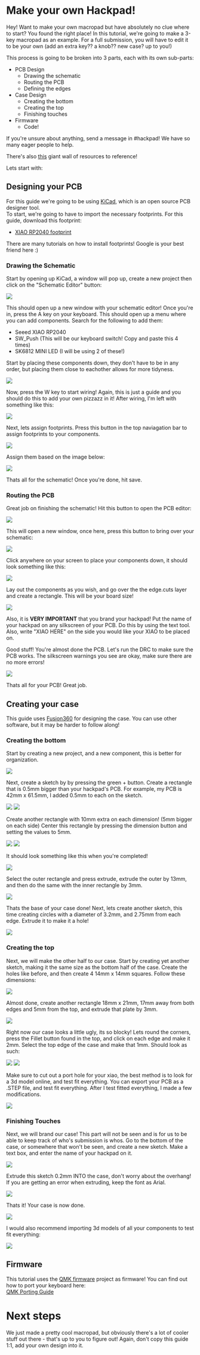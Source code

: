 # Make your own Hackpad! 

Hey! Want to make your own macropad but have absolutely no clue where to start? You found the right place! In this tutorial, we're going to make a 3-key macropad as an example. For a full submission, you will have to edit it to be your own (add an extra key?? a knob?? new case? up to you!)

This process is going to be broken into 3 parts, each with its own sub-parts:
- PCB Design
  - Drawing the schematic
  - Routing the PCB
  - Defining the edges
- Case Design
  - Creating the bottom
  - Creating the top
  - Finishing touches
- Firmware
  - Code!


If you're unsure about anything, send a message in #hackpad! We have so many eager people to help. 

There's also [this](/resources) giant wall of resources to reference!

Lets start with:

## Designing your PCB

For this guide we're going to be using [KiCad](https://www.kicad.org/), which is an open source PCB designer tool.   
To start, we're going to have to import the necessary footprints. For this guide, download this footprint:
- [XIAO RP2040 footprint](https://wiki.seeedstudio.com/XIAO-RP2040/) 

There are many tutorials on how to install footprints! Google is your best friend here :)


### Drawing the Schematic

Start by opening up KiCad, a window will pop up, create a new project then click on the "Schematic Editor" button:

<img src="/docs/v2/schematicbutton.png" className="max-w-96" />

This should open up a new window with your schematic editor! Once you're in, press the A key on your keyboard. This should open up a menu where you can add components. Search for the following to add them:
- Seeed XIAO RP2040
- SW_Push (This will be our keyboard switch! Copy and paste this 4 times)
- SK6812 MINI LED (I will be using 2 of these!)

Start by placing these components down, they don't have to be in any order, but placing them close to eachother allows for more tidyness. 

<img src="/docs/v2/placedcomponents.png" className="max-w-96" />

Now, press the W key to start wiring! Again, this is just a guide and you should do this to add your own pizzazz in it! After wiring, I'm left with something like this: 

<img src="/docs/v2/wiredcomponents.png" className="max-w-96" />

Next, lets assign footprints. Press this button in the top naviagation bar to assign footprints to your components.

<img src="/docs/v2/assignfootprints.png" className="max-w-96" />

Assign them based on the image below: 

<img src="/docs/v2/assignedfootprints.png" className="max-w-200" />

Thats all for the schematic! Once you're done, hit save. 

### Routing the PCB

Great job on finishing the schematic! Hit this button to open the PCB editor: 

<img src="/docs/v2/switchtopcb.png" className="max-w-96" />

This will open a new window, once here, press this button to bring over your schematic:

<img src="/docs/v2/updatefromschematic.png" className="max-w-96" />

Click anywhere on your screen to place your components down, it should look something like this:

<img src="/docs/v2/pcbstart.png" className="max-w-96" />

Lay out the components as you wish, and go over the the edge.cuts layer and create a rectangle. This will be your board size! 

<img src="/docs/v2/edgecuts.png" className="max-w-96" />

Also, it is **VERY IMPORTANT** that you brand your hackpad! Put the name of your hackpad on any silkscreen of your PCB. Do this by using the text tool. Also, write "XIAO HERE" on the side you would like your XIAO to be placed on. 

Good stuff! You're almost done the PCB. Let's run the DRC to make sure the PCB works. The silkscreen warnings you see are okay, make sure there are no more errors!

<img src="/docs/v2/drcbutton.png" className="max-w-96" />

Thats all for your PCB! Great job.

## Creating your case

This guide uses [Fusion360](https://www.autodesk.com/products/fusion-360/personal) for designing the case. You can use other software, but it may be harder to follow along!

### Creating the bottom
Start by creating a new project, and a new component, this is better for organization. 

<img src="/docs/v2/newcomponent.png" className="max-w-96" />

Next, create a sketch by by pressing the green + button. Create a rectangle that is 0.5mm bigger than your hackpad's PCB. For example, my PCB is 42mm x 61.5mm, I added 0.5mm to each on the sketch.

<img src="/docs/v2/1sketch1.png" className="max-w-96" />
<img src="/docs/v2/1sketch2.png" className="max-w-96" />

Create another rectangle with 10mm extra on each dimension! (5mm bigger on each side) Center this rectangle by pressing the dimension button and setting the values to 5mm.

<img src="/docs/v2/sketchdimension.png" className="max-w-96" />
<img src="/docs/v2/properdimension.png" className="max-w-96" />

It should look something like this when you're completed! 

<img src="/docs/v2/finishsketch.png" className="max-w-96" />

Select the outer rectangle and press extrude, extrude the outer by 13mm, and then do the same with the inner rectangle by 3mm.

<img src="/docs/v2/halfextrude.png" className="max-w-96" />

Thats the base of your case done! Next, lets create another sketch, this time creating circles with a diameter of 3.2mm, and 2.75mm from each edge. Extrude it to make it a hole! 

<img src="/docs/v2/holesforcase.png" className="max-w-96" />

### Creating the top

Next, we will make the other half to our case. Start by creating yet another sketch, making it the same size as the bottom half of the case. Create the holes like before, and then create 4 14mm x 14mm squares. Follow these dimensions: 

<img src="/docs/v2/topsketch.png" className="max-w-96" />

Almost done, create another rectangle 18mm x 21mm, 17mm away from both edges and 5mm from the top, and extrude that plate by 3mm.

<img src="/docs/v2/topextrude.png" className="max-w-96" />

Right now our case looks a little ugly, its so blocky! Lets round the corners, press the Fillet button found in the top, and click on each edge and make it 2mm. Select the top edge of the case and make that 1mm. Should look as such:

<img src="/docs/v2/fillet.png" className="max-w-96" />
<img src="/docs/v2/edgeround.png" className="max-w-96" />

Make sure to cut out a port hole for your xiao, the best method is to look for a 3d model online, and test fit everything. You can export your PCB as a .STEP file, and test fit everything. After I test fitted everything, I made a few modifications.

<img src="/docs/v2/casebottom.png" className="max-w-96" />

### Finishing Touches

Next, we will brand our case! This part will not be seen and is for us to be able to keep track of who's submission is whos. Go to the bottom of the case, or somewhere that won't be seen, and create a new sketch. Make a text box, and enter the name of your hackpad on it. 

<img src="/docs/v2/createtext.png" className="max-w-96" />

Extrude this sketch 0.2mm INTO the case, don't worry about the overhang! If you are getting an error when extruding, keep the font as Arial.

<img src="/docs/v2/extrudedtext.png" className="max-w-96" />

Thats it! Your case is now done.

<img src="/docs/v2/finalcase.png" className="max-w-96" />

I would also recommend importing 3d models of all your components to test fit everything: 

<img src="/docs/v2/testedcase.png" className="max-w-96" />


## Firmware

This tutorial uses the [QMK firmware](https://qmk.fm/) project as firmware! You can find out how to port your keyboard here: \
[QMK Porting Guide](https://docs.qmk.fm/porting_your_keyboard_to_qmk)

# Next steps
We just made a pretty cool macropad, but obviously there's a lot of cooler stuff out there - that's up to you to figure out! Again, don't copy this guide 1:1, add your own design into it.



